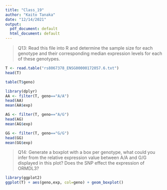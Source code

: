 ```yaml
---
title: "Class_19"
author: "Kaito Tanaka"
date: "12/14/2021"
output:
  pdf_document: default
  html_document: default
---
```

> Q13: Read this file into R and determine the sample size for each genotype and their corresponding median expression levels for each of these genotypes.

```r
T <- read.table("rs8067378_ENSG00000172057.6.txt")
head(T)
```
```r
table(T$geno)
```

```r
library(dplyr)
AA <- filter(T, geno=="A/A")
head(AA)
mean(AA$exp)
```

```r
AG <- filter(T, geno=="A/G")
head(AG)
mean(AG$exp)
```


```r
GG <- filter(T, geno=="G/G")
head(GG)
mean(GG$exp)
```



> Q14: Generate a boxplot with a box per genotype, what could you infer from the relative expression value between A/A and G/G displayed in this plot? Does the SNP effect the expression of ORMDL3?

```r
library(ggplot2)
ggplot(T) + aes(geno,exp, col=geno) + geom_boxplot()
```
